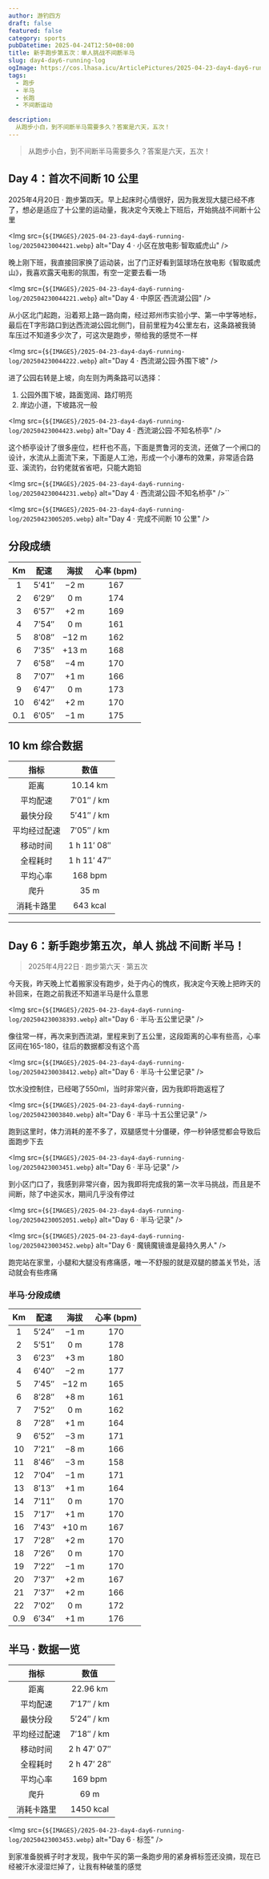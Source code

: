 ```yaml
---
author: 游钓四方
draft: false
featured: false
category: sports
pubDatetime: 2025-04-24T12:50+08:00
title: 新手跑步第五次：单人挑战不间断半马
slug: day4-day6-running-log
ogImage: https://cos.lhasa.icu/ArticlePictures/2025-04-23-day4-day6-running-log/20250423003451.webp
tags:
  - 跑步
  - 半马
  - 长跑
  - 不间断运动

description:
  从跑步小白，到不间断半马需要多久？答案是六天，五次！
---
```



> 从跑步小白，到不间断半马需要多久？答案是六天，五次！

## Day 4：首次不间断 10 公里

2025年4月20日 · 跑步第四天。早上起床时心情很好，因为我发现大腿已经不疼了，想必是适应了十公里的运动量，我决定今天晚上下班后，开始挑战不间断十公里

<Img src={`${IMAGES}/2025-04-23-day4-day6-running-log/20250423004421.webp`} alt="Day 4 · 小区在放电影·智取威虎山" />


晚上刚下班，我直接回家换了运动装，出了门正好看到篮球场在放电影《智取威虎山》，我喜欢露天电影的氛围，有空一定要去看一场

<Img src={`${IMAGES}/2025-04-23-day4-day6-running-log/202504230044221.webp`} alt="Day 4 · 中原区·西流湖公园" />

从小区北门起跑，沿着郑上路一路向南，经过郑州市实验小学、第一中学等地标，最后在T字形路口到达西流湖公园北侧门，目前里程为4公里左右，这条路被我骑车压过不知道多少次了，可这次是跑步，带给我的感觉不一样

<Img src={`${IMAGES}/2025-04-23-day4-day6-running-log/202504230044222.webp`} alt="Day 4 · 西流湖公园·外围下坡" />

进了公园右转是上坡，向左则为两条路可以选择：
1. 公园外围下坡，路面宽阔、路灯明亮
2. 岸边小道，下坡路况一般

<Img src={`${IMAGES}/2025-04-23-day4-day6-running-log/20250423004423.webp`} alt="Day 4 · 西流湖公园·不知名桥亭" />

这个桥亭设计了很多座位，栏杆也不高，下面是贾鲁河的支流，还做了一个闸口的设计，水流从上面流下来，下面是人工池，形成一个小瀑布的效果，非常适合路亚、溪流钓，台钓佬就省省吧，只能大跑铅

<Img src={`${IMAGES}/2025-04-23-day4-day6-running-log/202504230044231.webp`} alt="Day 4 · 西流湖公园·不知名桥亭" />``

<Img src={`${IMAGES}/2025-04-23-day4-day6-running-log/20250423005205.webp`} alt="Day 4 · 完成不间断 10 公里" />

## 分段成绩

| Km  | 配速    | 海拔  | 心率 (bpm) |
|:---:|:-------:|:-----:|:----------:|
| 1   | 5′41″   | −2 m  | 167        |
| 2   | 6′29″   | 0 m   | 174        |
| 3   | 6′57″   | +2 m  | 169        |
| 4   | 7′54″   | 0 m   | 161        |
| 5   | 8′08″   | −12 m | 162        |
| 6   | 7′35″   | +13 m | 168        |
| 7   | 6′58″   | −4 m  | 170        |
| 8   | 7′07″   | +1 m  | 166        |
| 9   | 6′47″   | 0 m   | 173        |
| 10  | 6′42″   | +2 m  | 170        |
| 0.1 | 6′05″   | −1 m  | 175        |


## 10 km 综合数据

| 指标           | 数值           |
|:--------------:|:--------------:|
| 距离           | 10.14 km       |
| 平均配速       | 7′01″ / km     |
| 最快分段       | 5′41″ / km     |
| 平均经过配速   | 7′05″ / km     |
| 移动时间       | 1 h 11′ 08″    |
| 全程耗时       | 1 h 11′ 47″    |
| 平均心率       | 168 bpm        |
| 爬升           | 35 m           |
| 消耗卡路里     | 643 kcal       |

---

## Day 6：新手跑步第五次，单人 挑战 不间断 半马！

> 2025年4月22日 · 跑步第六天 · 第五次

今天我，昨天晚上忙着搬家没有跑步，处于内心的愧疚，我决定今天晚上把昨天的补回来，在跑之前我还不知道半马是什么意思

<Img src={`${IMAGES}/2025-04-23-day4-day6-running-log/202504230038393.webp`} alt="Day 6 · 半马·五公里记录" />

像往常一样，再次来到西流湖，里程来到了五公里，这段距离的心率有些高，心率区间在165-180，往后的数据都没有这个高

<Img src={`${IMAGES}/2025-04-23-day4-day6-running-log/202504230038412.webp`} alt="Day 6 · 半马·十公里记录" />

饮水没控制住，已经喝了550ml，当时非常兴奋，因为我即将跑返程了

<Img src={`${IMAGES}/2025-04-23-day4-day6-running-log/20250423003840.webp`} alt="Day 6 · 半马·十五公里记录" />

跑到这里时，体力消耗的差不多了，双腿感觉十分僵硬，停一秒钟感觉都会导致后面跑步下去

<Img src={`${IMAGES}/2025-04-23-day4-day6-running-log/20250423003451.webp`} alt="Day 6 · 半马·记录" />

到小区门口了，我感到非常兴奋，因为我即将完成我的第一次半马挑战，而且是不间断，除了中途买水，期间几乎没有停过

<Img src={`${IMAGES}/2025-04-23-day4-day6-running-log/202504230052051.webp`} alt="Day 6 · 半马·记录" />

<Img src={`${IMAGES}/2025-04-23-day4-day6-running-log/20250423003452.webp`} alt="Day 6 · 魔镜魔镜谁是最持久男人" />

跑完站在家里，小腿和大腿没有疼痛感，唯一不舒服的就是双腿的膝盖关节处，活动就会有些疼痛

### 半马·分段成绩

| Km   | 配速    | 海拔  | 心率 (bpm) |
|:----:|:-------:|:-----:|:----------:|
| 1    | 5′24″   | −1 m  | 170        |
| 2    | 5′51″   | 0 m   | 178        |
| 3    | 6′23″   | +3 m  | 180        |
| 4    | 6′40″   | −2 m  | 177        |
| 5    | 7′45″   | −12 m | 165        |
| 6    | 8′28″   | +8 m  | 161        |
| 7    | 7′52″   | 0 m   | 162        |
| 8    | 7′28″   | +1 m  | 164        |
| 9    | 6′52″   | −3 m  | 171        |
| 10   | 7′21″   | −8 m  | 166        |
| 11   | 8′46″   | −3 m  | 158        |
| 12   | 7′04″   | −1 m  | 171        |
| 13   | 8′13″   | +1 m  | 164        |
| 14   | 7′11″   | 0 m   | 170        |
| 15   | 7′17″   | +1 m  | 170        |
| 16   | 7′43″   | +10 m | 167        |
| 17   | 7′28″   | +2 m  | 170        |
| 18   | 7′26″   | 0 m   | 170        |
| 19   | 7′22″   | −1 m  | 170        |
| 20   | 7′37″   | +2 m  | 167        |
| 21   | 7′37″   | +2 m  | 166        |
| 22   | 7′02″   | 0 m   | 172        |
| 0.9  | 6′34″   | +1 m  | 176        |

## 半马 · 数据一览

| 指标           | 数值           |
|:--------------:|:--------------:|
| 距离           | 22.96 km       |
| 平均配速       | 7′17″ / km     |
| 最快分段       | 5′24″ / km     |
| 平均经过配速   | 7′18″ / km     |
| 移动时间       | 2 h 47′ 07″    |
| 全程耗时       | 2 h 47′ 28″    |
| 平均心率       | 169 bpm        |
| 爬升           | 69 m           |
| 消耗卡路里     | 1450 kcal      |

<Img src={`${IMAGES}/2025-04-23-day4-day6-running-log/20250423003453.webp`} alt="Day 6 · 标签" />

到家准备脱裤子时才发现，我中午买的第一条跑步用的紧身裤标签还没摘，现在已经被汗水浸湿烂掉了，让我有种破茧的感觉